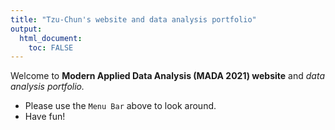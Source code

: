 ```yaml
---
title: "Tzu-Chun's website and data analysis portfolio"
output: 
  html_document:
    toc: FALSE
---
```


Welcome to **Modern Applied Data Analysis (MADA 2021) website** and _data analysis portfolio._ 


* Please use the `Menu Bar` above to look around.
* Have fun!
